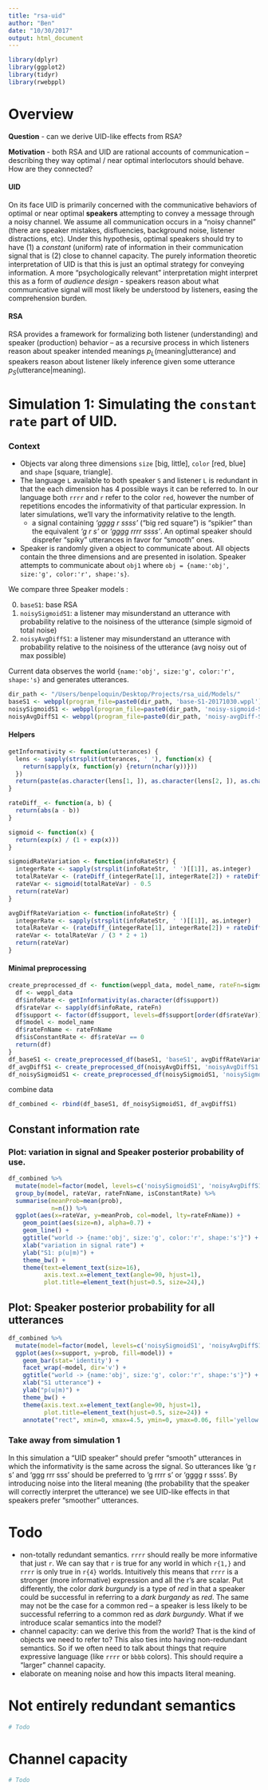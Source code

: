 ```yaml
---
title: "rsa-uid"
author: "Ben"
date: "10/30/2017"
output: html_document
---
```


```r
library(dplyr)
library(ggplot2)
library(tidyr)
library(rwebppl)
```

# Overview

**Question** - can we derive UID-like effects from RSA?

**Motivation** - both RSA and UID are rational accounts of communication -- describing they way optimal / near optimal interlocutors should behave. How are they connected?

#### UID
On its face UID is primarily concerned with the communicative behaviors of optimal or near optimal **speakers** attempting to convey a message through a noisy channel. We assume all communication occurs in a "noisy channel" (there are speaker mistakes, disfluencies, background noise, listener distractions, etc). Under this hypothesis, optimal speakers should try to have (1) a *constant* (uniform) rate of information in their communication signal that is (2) close to channel capacity. The purely information theoretic interpretation of UID is that this is just an optimal strategy for conveying information. A more "psychologically relevant" interpretation might interpret this as a form of *audience design* - speakers reason about what communicative signal will most likely be understood by listeners, easing the comprehension burden.

#### RSA
RSA provides a framework for formalizing both listener (understanding) and speaker (production) behavior -- as a recursive process in which listeners reason about speaker intended meanings $p_{L}(\text{meaning}|\text{utterance})$ and speakers reason about listener likely inference given some utterance $p_{S}(\text{utterance}|\text{meaning})$.

# Simulation 1: Simulating the `constant rate` part of UID.

### Context
* Objects var along three dimensions `size` [big, little], `color` [red, blue] and `shape` [square, triangle].
* The language `L` available to both speaker `S` and listener `L` is redundant in that the each dimension has 4 possible ways it can be referred to. In our language both `rrrr` and `r` refer to the color `red`, however the number of repetitions encodes the informativity of that particular expression. In later simulations, we'll vary the informativity relative to the length.
  * a signal containing *'gggg r ssss'* ("big red square") is "spikier" than the equivalent *'g r s'* or *'gggg rrrr ssss'*. An optimal speaker should disprefer "spiky" utterances in favor for "smooth" ones.
* Speaker is randomly given a object to communicate about. All objects contain the three dimensions and are presented in isolation. Speaker attempts to communicate about `obj1` where `obj = {name:'obj', size:'g', color:'r', shape:'s}`.

We compare three Speaker models :

0. `baseS1`: base RSA
0. `noisySigmoidS1`: a listener may misunderstand an utterance with probability relative to the noisiness of the utterance (simple sigmoid of total noise)
0. `noisyAvgDiffS1`: a listener may misunderstand an utterance with probability relative to the noisiness of the utterance (avg noisy out of max possible)

Current data observes the world `{name:'obj', size:'g', color:'r', shape:'s}` and generates utterances.

```r
dir_path <- "/Users/benpeloquin/Desktop/Projects/rsa_uid/Models/"
baseS1 <- webppl(program_file=paste0(dir_path, 'base-S1-20171030.wppl'))
noisySigmoidS1 <- webppl(program_file=paste0(dir_path, 'noisy-sigmoid-S1-20171030.wppl'))
noisyAvgDiffS1 <- webppl(program_file=paste0(dir_path, 'noisy-avgDiff-S1-20171030.wppl'))
```

#### Helpers
```r
getInformativity <- function(utterances) {
  lens <- sapply(strsplit(utterances, ' '), function(x) {
    return(sapply(x, function(y) {return(nchar(y))}))
  })
  return(paste(as.character(lens[1, ]), as.character(lens[2, ]), as.character(lens[3, ])))
}

rateDiff_ <- function(a, b) {
  return(abs(a - b))
}

sigmoid <- function(x) {
  return(exp(x) / (1 + exp(x)))
}

sigmoidRateVariation <- function(infoRateStr) {
  integerRate <- sapply(strsplit(infoRateStr, ' ')[[1]], as.integer)
  totalRateVar <- (rateDiff_(integerRate[1], integerRate[2]) + rateDiff_(integerRate[2], integerRate[3]))
  rateVar <- sigmoid(totalRateVar) - 0.5
  return(rateVar)
}

avgDiffRateVariation <- function(infoRateStr) {
  integerRate <- sapply(strsplit(infoRateStr, ' ')[[1]], as.integer)
  totalRateVar <- (rateDiff_(integerRate[1], integerRate[2]) + rateDiff_(integerRate[2], integerRate[3]))
  rateVar <- totalRateVar / (3 * 2 + 1)
  return(rateVar)
}

```

#### Minimal preprocessing
```r
create_preprocessed_df <- function(weppl_data, model_name, rateFn=sigmoidRateVariation, rateFnName='sigmoid') {
  df <- weppl_data
  df$infoRate <- getInformativity(as.character(df$support))
  df$rateVar <- sapply(df$infoRate, rateFn)
  df$support <- factor(df$support, levels=df$support[order(df$rateVar)])
  df$model <- model_name
  df$rateFnName <- rateFnName
  df$isConstantRate <- df$rateVar == 0
  return(df)
}
df_baseS1 <- create_preprocessed_df(baseS1, 'baseS1', avgDiffRateVariation, 'avgDiff')
df_avgDiffS1 <- create_preprocessed_df(noisyAvgDiffS1, 'noisyAvgDiffS1', avgDiffRateVariation, 'avgDiff')
df_noisySigmoidS1 <- create_preprocessed_df(noisySigmoidS1, 'noisySigmoidS1')
```

combine data
```r
df_combined <- rbind(df_baseS1, df_noisySigmoidS1, df_avgDiffS1)
```

## Constant information rate

### Plot: variation in signal and Speaker posterior probability of use.
```r
df_combined %>%
  mutate(model=factor(model, levels=c('noisySigmoidS1', 'noisyAvgDiffS1', 'baseS1'))) %>%
  group_by(model, rateVar, rateFnName, isConstantRate) %>%
  summarise(meanProb=mean(prob),
            n=n()) %>%
  ggplot(aes(x=rateVar, y=meanProb, col=model, lty=rateFnName)) +
    geom_point(aes(size=n), alpha=0.7) +
    geom_line() +
    ggtitle("world -> {name:'obj', size:'g', color:'r', shape:'s'}") +
    xlab("variation in signal rate") +
    ylab("S1: p(u|m)") +
    theme_bw() +
    theme(text=element_text(size=16),
          axis.text.x=element_text(angle=90, hjust=1), 
          plot.title=element_text(hjust=0.5, size=24),)
```

## Plot: Speaker posterior probability for all utterances
```r
df_combined %>%
  mutate(model=factor(model, levels=c('noisySigmoidS1', 'noisyAvgDiffS1', 'baseS1'))) %>%
  ggplot(aes(x=support, y=prob, fill=model)) +
    geom_bar(stat='identity') +
    facet_wrap(~model, dir='v') +
    ggtitle("world -> {name:'obj', size:'g', color:'r', shape:'s'}") +
    xlab("S1 utterance") +
    ylab("p(u|m)") +
    theme_bw() +
    theme(axis.text.x=element_text(angle=90, hjust=1), 
          plot.title=element_text(hjust=0.5, size=24)) +
    annotate("rect", xmin=0, xmax=4.5, ymin=0, ymax=0.06, fill='yellow', alpha=0.3)
```

### Take away from simulation 1

In this simulation a "UID speaker" should prefer "smooth" utterances in which the informativity is the same across the signal. So utterances like 'g r s' and 'ggg rrr sss' should be preferred to 'g rrrr s' or 'gggg r ssss'. By introducing noise into the literal meaning (the probability that the speaker will correctly interpret the utterance) we see UID-like effects in that speakers prefer "smoother" utterances. 

# Todo

* non-totally redundant semantics. `rrrr` should really be more informative that just `r`. We can say that `r` is true for any world in which `r{1,}` and `rrrr` is only true in `r{4}` worlds. Intuitively this means that `rrrr` is a stronger (more informative) expression and all the r's are scalar. Put differently, the color *dark burgundy* is a type of *red* in that a speaker could be successful in referring to a *dark burgandy* as *red*. The same may not be the case for a common red -- a speaker is less likely to be successful referring to a common red as *dark burgundy*. What if we introduce scalar semantics into the model?
* channel capacity: can we derive this from the world? That is the kind of objects we need to refer to? This also ties into having non-redundant semantics. So if we often need to talk about things that require expressive language (like `rrrr` or `bbbb` colors). This should require a "larger" channel capacity.
* elaborate on meaning noise and how this impacts literal meaning.

# Not entirely redundant semantics
```r
# Todo
```

# Channel capacity
```r
# Todo
```

